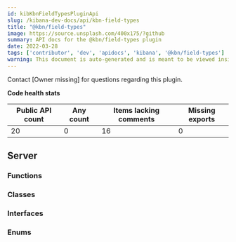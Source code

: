 ```yaml
---
id: kibKbnFieldTypesPluginApi
slug: /kibana-dev-docs/api/kbn-field-types
title: "@kbn/field-types"
image: https://source.unsplash.com/400x175/?github
summary: API docs for the @kbn/field-types plugin
date: 2022-03-28
tags: ['contributor', 'dev', 'apidocs', 'kibana', '@kbn/field-types']
warning: This document is auto-generated and is meant to be viewed inside our experimental, new docs system. Reach out in #docs-engineering for more info.
---
```




Contact [Owner missing] for questions regarding this plugin.

**Code health stats**

| Public API count  | Any count | Items lacking comments | Missing exports |
|-------------------|-----------|------------------------|-----------------|
| 20 | 0 | 16 | 0 |

## Server

### Functions
<DocDefinitionList data={kbnFieldTypesObj.server.functions}/>

### Classes
<DocDefinitionList data={kbnFieldTypesObj.server.classes}/>

### Interfaces
<DocDefinitionList data={kbnFieldTypesObj.server.interfaces}/>

### Enums
<DocDefinitionList data={kbnFieldTypesObj.server.enums}/>

